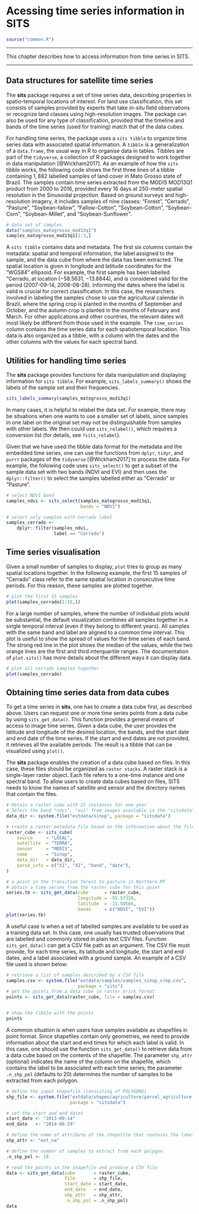 # Acessing time series information in SITS

```r
source("common.R")
```

---

This chapter describes how to access information from time series in SITS.

---

## Data structures for satellite time series

The **sits** package requires a set of time series data, describing properties in spatio-temporal locations of interest. For land use classification, this set consists of samples provided by experts that take *in-situ* field observations or recognize land classes using high-resolution images. The package can also be used for any type of classification, provided that the timeline and bands of the time series (used for training) match that of the data cubes. 

For handling time series, the package uses a `sits tibble` to organize time series data with associated spatial information. A `tibble` is a generalization of a `data.frame`, the usual way in R to organise data in tables. Tibbles are part of the `tidyverse`, a collection of R packages designed to work together in data manipulation [@Wickham2017]. As an example of how the `sits` tibble works, the following code shows the first three lines of a tibble containing $1,882$ labelled samples of land cover in Mato Grosso state of Brazil. The samples contain time series extracted from the MODIS MOD13Q1 product from 2000 to 2016, provided every $16$ days at $250$-meter spatial resolution in the Sinusoidal projection. Based on ground surveys and high-resolution imagery, it includes samples of nine classes: "Forest", "Cerrado", "Pasture", "Soybean-fallow", "Fallow-Cotton", "Soybean-Cotton", "Soybean-Corn", "Soybean-Millet", and "Soybean-Sunflower". 

```r
# data set of samples
data("samples_matogrosso_mod13q1")
samples_matogrosso_mod13q1[1:3,]
```

A `sits tibble` contains data and metadata. The first six columns contain the metadata: spatial and temporal information, the label assigned to the sample, and the data cube from where the data has been extracted. The spatial location is given in longitude and latitude coordinates for the "WGS84" ellipsoid. For example, the first sample has been labelled "Cerrado, at location ($-58.5631$, $-13.8844$), and is considered valid for the period (2007-09-14, 2008-08-28). Informing the dates where the label is valid is crucial for correct classification. In this case, the researchers involved in labeling the samples chose to use the agricultural calendar in Brazil, where the spring crop is planted in the months of September and October, and the autumn crop is planted in the months of February and March. For other applications and other countries, the relevant dates will most likely be different from those used in the example. The `time_series` column contains the time series data for each spatiotemporal location. This data is also organized as a tibble, with a column with the dates and the other columns with the values for each spectral band. 

## Utilities for handling time series

The **sits** package provides functions for data manipulation and displaying information for `sits tibble`. For example, `sits_labels_summary()` shows the labels of the sample set and their frequencies.

```r
sits_labels_summary(samples_matogrosso_mod13q1)
```

In many cases, it is helpful to relabel the data set. For example, there may be situations when one wants to use a smaller set of labels, since samples in one label on the original set may not be distinguishable from samples with other labels. We then could use `sits_relabel()`, which requires a conversion list (for details, see `?sits_relabel`).

Given that we have used the tibble data format for the metadata and the embedded time series, one can use the functions from `dplyr`, `tidyr`, and `purrr` packages of the `tidyverse` [@Wickham2017] to process the data. For example, the following code uses `sits_select()` to get a subset of the sample data set with two bands (NDVI and EVI) and then uses the `dplyr::filter()` to select the samples labelled either as "Cerrado" or "Pasture". 

```r
# select NDVI band
samples_ndvi <- sits_select(samples_matogrosso_mod13q1, 
                            bands = "NDVI")

# select only samples with Cerrado label
samples_cerrado <-
    dplyr::filter(samples_ndvi, 
                  label == "Cerrado")
```

## Time series visualisation

Given a small number of samples to display, `plot` tries to group as many spatial locations together. In the following example, the first 15 samples of  "Cerrado" class refer to the same spatial location in consecutive time periods. For this reason, these samples are plotted together.

```r
# plot the first 15 samples
plot(samples_cerrado[1:15,])
```

For a large number of samples, where the number of individual plots would be substantial, the default visualization combines all samples together in a single temporal interval (even if they belong to different years). All samples with the same band and label are aligned to a common time interval. This plot is useful to show the spread of values for the time series of each band. The strong red line in the plot shows the median of the values, while the two orange lines are the first and third interquartile ranges. The documentation of `plot.sits()` has more details about the different ways it can display data.

```r
# plot all cerrado samples together
plot(samples_cerrado)
```

## Obtaining time series data from data cubes

To get a time series in **sits**, one has to create a data cube first, as described above.  Users can request one or more time series points from a data cube by using `sits_get_data()`. This function provides a general means of access to image time series. Given a data cube, the user provides the latitude and longitude of the desired location, the bands, and the start date and end date of the time series. If the start and end dates are not provided, it retrieves all the available periods. The result is a tibble that can be visualized using `plot()`.

The **sits** package enables the creation of a data cube based on files. In this case, these files should be organized as `raster stacks`. A raster stack is a single-layer raster object.  Each file refers to a one-time instance and one spectral band. To allow users to create data cubes based on files, SITS needs to know the names of satellite and sensor and the directory names that contain the files.

```r

# Obtain a raster cube with 23 instances for one year
# Select the band "ndvi", "evi" from images available in the "sitsdata" package
data_dir <- system.file("extdata/sinop", package = "sitsdata")

# create a raster metadata file based on the information about the files
raster_cube <- sits_cube(
    source     = "LOCAL",
    satellite  = "TERRA",
    sensor     = "MODIS",
    name       = "Sinop",
    data_dir   = data_dir,
    parse_info = c("X1", "X2", "band", "date"),
)

# a point in the transition forest to pasture in Northern MT
# obtain a time series from the raster cube for this point
series.tb <- sits_get_data(cube      = raster_cube,
                           longitude = -55.57320, 
                           latitude  = -11.50566,
                           bands     = c("NDVI", "EVI"))
plot(series.tb)
```

A useful case is when a set of labelled samples are available to be used as a training data set. In this case, one usually has trusted observations that are labelled and commonly stored in plain text CSV files. Function `sits_get_data()` can get a CSV file path as an argument. The CSV file must provide, for each time series, its latitude and longitude, the start and end dates, and a label associated with a ground sample. An example of a CSV file used is shown below:

```r
# retrieve a list of samples described by a CSV file
samples.csv <- system.file("extdata/samples/samples_sinop_crop.csv",
                           package = "sits")
# get the points from a data cube in raster brick format
points <- sits_get_data(raster_cube, file = samples.csv)


# show the tibble with the points
points
```

A common situation is when users have samples available as shapefiles in point format. Since shapefiles contain only geometries, we need to provide information about the start and end times for which each label is valid. In this case, one should use the function `sits_get_data()` to retrieve data from a data cube based on the contents of the shapefile. The parameter `shp_attr` (optional) indicates the name of the column on the shapefile, which contains the label to be associated with each time series; the parameter `.n_shp_pol` (defaults to 20) determines the number of samples to be extracted from each polygon. 

```r
# define the input shapefile (consisting of POLYGONS)
shp_file <- system.file("extdata/shapes/agriculture/parcel_agriculture.shp", 
                        package = "sitsdata")

# set the start and end dates 
start_date <- "2013-09-14"
end_date   <- "2014-08-29"

# define the name of attribute of the shapefile that contains the label
shp_attr <- "ext_na"

# define the number of samples to extract from each polygon
.n_shp_pol <- 10

# read the points in the shapefile and produce a CSV file
data <- sits_get_data(cube       = raster_cube, 
                      file       = shp_file, 
                      start_date = start_date, 
                      end_date   = end_date, 
                      shp_attr   = shp_attr, 
                      .n_shp_pol = .n_shp_pol)
data
```
